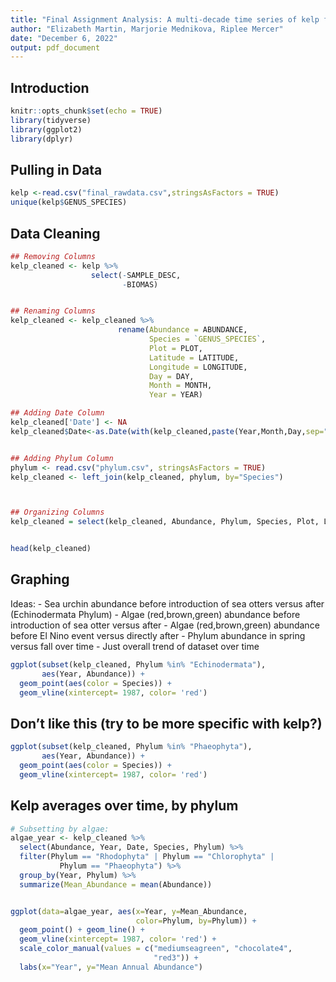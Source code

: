 ---
title: "Final Assignment Analysis: A multi-decade time series of kelp forest community structure at San Nicolas Islands, California"
author: "Elizabeth Martin, Marjorie Mednikova, Riplee Mercer"
date: "December 6, 2022"
output: pdf_document
---

## Introduction



```{r setup, include=FALSE}
knitr::opts_chunk$set(echo = TRUE)
library(tidyverse)
library(ggplot2)
library(dplyr)
```


## Pulling in Data

```{r data}
kelp <-read.csv("final_rawdata.csv",stringsAsFactors = TRUE)
unique(kelp$GENUS_SPECIES)
```


## Data Cleaning

```{r data cleaning}

## Removing Columns
kelp_cleaned <- kelp %>% 
                  select(-SAMPLE_DESC,
                         -BIOMAS)


## Renaming Columns
kelp_cleaned <- kelp_cleaned %>% 
                        rename(Abundance = ABUNDANCE, 
                               Species = `GENUS_SPECIES`,
                               Plot = PLOT,
                               Latitude = LATITUDE,
                               Longitude = LONGITUDE,
                               Day = DAY, 
                               Month = MONTH,
                               Year = YEAR) 

## Adding Date Column
kelp_cleaned['Date'] <- NA
kelp_cleaned$Date<-as.Date(with(kelp_cleaned,paste(Year,Month,Day,sep="-")),"%Y-%m-%d")


## Adding Phylum Column
phylum <- read.csv("phylum.csv", stringsAsFactors = TRUE)
kelp_cleaned <- left_join(kelp_cleaned, phylum, by="Species")



## Organizing Columns
kelp_cleaned = select(kelp_cleaned, Abundance, Phylum, Species, Plot, Latitude, Longitude, Date, Year, Month, Day)


head(kelp_cleaned)
```


## Graphing
Ideas: 
  - Sea urchin abundance before introduction of sea otters versus after             (Echinodermata Phylum)
  - Algae (red,brown,green) abundance before introduction of sea otter versus       after
  - Algae (red,brown,green) abundance before El Nino event versus directly after
  - Phylum abundance in spring versus fall over time
  - Just overall trend of dataset over time 
  
```{r plot 1}
ggplot(subset(kelp_cleaned, Phylum %in% "Echinodermata"),
       aes(Year, Abundance)) +
  geom_point(aes(color = Species)) +
  geom_vline(xintercept= 1987, color= 'red')
```

## Don't like this (try to be more specific with kelp?)
```{r plot 2}
ggplot(subset(kelp_cleaned, Phylum %in% "Phaeophyta"),
       aes(Year, Abundance)) +
  geom_point(aes(color = Species)) +
  geom_vline(xintercept= 1987, color= 'red')
```

## Kelp averages over time, by phylum #

```{r plot 3}
# Subsetting by algae: 
algae_year <- kelp_cleaned %>%
  select(Abundance, Year, Date, Species, Phylum) %>% 
  filter(Phylum == "Rhodophyta" | Phylum == "Chlorophyta" |
           Phylum == "Phaeophyta") %>% 
  group_by(Year, Phylum) %>%
  summarize(Mean_Abundance = mean(Abundance))


ggplot(data=algae_year, aes(x=Year, y=Mean_Abundance, 
                            color=Phylum, by=Phylum)) + 
  geom_point() + geom_line() +
  geom_vline(xintercept= 1987, color= 'red') + 
  scale_color_manual(values = c("mediumseagreen", "chocolate4", 
                                "red3")) +
  labs(x="Year", y="Mean Annual Abundance")

```

